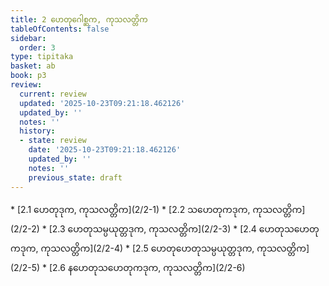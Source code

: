 ```yaml
---
title: 2 ဟေတုဂေါစ္ဆက, ကုသလတ္တိက
tableOfContents: false
sidebar:
  order: 3
type: tipitaka
basket: ab
book: p3
review:
  current: review
  updated: '2025-10-23T09:21:18.462126'
  updated_by: ''
  notes: ''
  history:
  - state: review
    date: '2025-10-23T09:21:18.462126'
    updated_by: ''
    notes: ''
    previous_state: draft
---
```



<ReviewStatus review={frontmatter.review} showDetails={true} />

<HypothesisAnnotation frontmatter={frontmatter} />

<DynamicBreadcrumb />



<TableOfContents book="p3" section="2">
* [2.1 ဟေတုဒုက, ကုသလတ္တိက](2/2-1)
* [2.2 သဟေတုကဒုက, ကုသလတ္တိက](2/2-2)
* [2.3 ဟေတုသမ္ပယုတ္တဒုက, ကုသလတ္တိက](2/2-3)
* [2.4 ဟေတုသဟေတုကဒုက, ကုသလတ္တိက](2/2-4)
* [2.5 ဟေတုဟေတုသမ္ပယုတ္တဒုက, ကုသလတ္တိက](2/2-5)
* [2.6 နဟေတုသဟေတုကဒုက, ကုသလတ္တိက](2/2-6)
</TableOfContents>